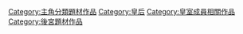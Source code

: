 [[Category:主角分類題材作品|Category:主角分類題材作品]]
[[Category:皇后|Category:皇后]]
[[Category:皇室成員相關作品|Category:皇室成員相關作品]]
[[Category:後宮題材作品|Category:後宮題材作品]]